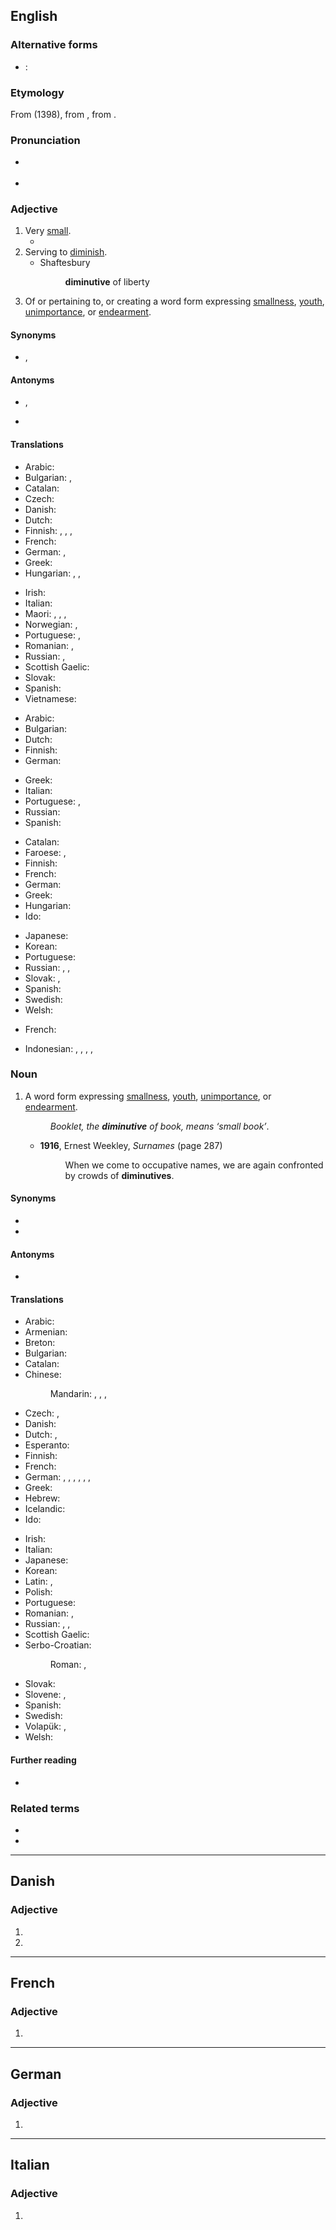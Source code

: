 ==English==
{{was wotd|2009|April|8}}

===Alternative forms===
* {{qualifier|abbreviation, noun, grammar}}: {{l|en|dim.}}

===Etymology===
From {{etyl|frm|en}} {{m|frm|diminutif}} (1398), from {{etyl|la|en}} {{m|la|diminutivum}}, from {{m|la|deminuere||diminish}}.

===Pronunciation===
* {{a|UK|US}} {{IPA|/dɪˈmɪn.jʊ.tɪv/|/dəˈmɪn.jə.tɪv/|lang=en}}
* {{audio|en-us-diminutive.ogg|Audio (US)|lang=en}}

===Adjective===
{{en-adj}}

# Very [[small]].
#* {{quote-journal
|date=October 20, 2011
|author=Jamie Lillywhite
|title=Tottenham 1 - 0 Rubin Kazan
|work=BBC Sport
|url=http://news.bbc.co.uk/sport2/hi/football/europe/15285221.stm
|page=
|passage=Roman Sharonov rose unchallenged to head a corner wide, while '''diminutive''' winger Gokdeniz Karadeniz ghosted in with a diving header from the edge of the six-yard box that was acrobatically kept out by Gomes.}}
# Serving to [[diminish]].
#* Shaftesbury
#*: '''diminutive''' of liberty
# {{lb|en|grammar}} Of or pertaining to, or creating a word form expressing [[smallness]], [[youth]], [[unimportance]], or [[endearment]].

====Synonyms====
* {{sense|very small}} {{l|en|lilliputian}}, {{l|en|tiny}}

====Antonyms====
* {{sense|very small}} {{l|en|huge}}, {{l|en|gigantic}}
* {{sense|grammar, serving to diminish}} {{l|en|augmentative}}

====Translations====
{{trans-top|very small}}
* Arabic: {{t|ar|ضَئِيل}}
* Bulgarian: {{t+|bg|мъничък}}, {{t+|bg|миниатю́рен}}
* Catalan: {{t|ca|diminut}}
* Czech: {{t+|cs|drobný}}
* Danish: {{t+|da|diminutiv}}
* Dutch: {{t+|nl|klein}}
* Finnish: {{t+|fi|vähäinen}}, {{t+|fi|mitätön}}, {{t+|fi|pikkuruinen}}, {{t|fi|pikkiriikkinen}}
* French: {{t+|fr|minuscule}}
* German: {{t+|de|winzig}}, {{t+|de|diminutiv}}
* Greek: {{t+|el|μικροσκοπικός|sc=Grek}}
* Hungarian: {{t+|hu|pici}}, {{t+|hu|parányi}}, {{t+|hu|pöttöm}}
{{trans-mid}}
* Irish: {{t|ga|bídeach}}
* Italian: {{t+|it|minuscolo}}
* Maori: {{t|mi|nepi}}, {{t|mi|nepinepi}}, {{t|mi|ngorangora}}, {{t|mi|ngihongiho}}
* Norwegian: {{t|no|diminutiv}}, {{t|no|diminutiv}}
* Portuguese: {{t+|pt|minúsculo}}, {{t+|pt|diminuto}}
* Romanian: {{t+|ro|diminutiv|m|n}}, {{t|ro|diminutivă|f}}
* Russian: {{t+|ru|кро́хотный}}, {{t+|ru|миниатю́рный}}
* Scottish Gaelic: {{t|gd|meanbh}}
* Slovak: {{t|sk|drobný}}
* Spanish: {{t+|es|diminuto}}
* Vietnamese: {{t+|vi|nhỏ xíu}}
{{trans-bottom}}

{{trans-top|serving to diminish}}
* Arabic: {{t|ar|تَصْغِيرِيّ}}
* Bulgarian: {{t|bg|умали́телен}}
* Dutch: {{t+|nl|verkleinend}}
* Finnish: {{t+|fi|pienentää|alt=pienentävä}}
* German: {{t+|de|verkleinernd}}
{{trans-mid}}
* Greek: {{t+|el|μειωτικός|sc=Grek}}
* Italian: {{t+|it|diminutivo}}
* Portuguese: {{t+|pt|diminutivo}}, {{t|pt|diminuidor}}
* Russian: {{t+|ru|уменьши́тельный}}
* Spanish: {{t+|es|diminutivo|m}}
{{trans-bottom}}

{{trans-top|grammar}}
* Catalan: {{t+|ca|diminutiu}}
* Faroese: {{t|fo|minkingarorð|n}}, {{t|fo|smækkanarorð|n}}
* Finnish: {{t+|fi|deminutiivinen}}
* French: {{t+|fr|diminutif|m}}
* German: {{t+|de|diminutiv}}
* Greek: {{t+|el|υποκοριστικός|sc=Grek}}
* Hungarian: {{t|hu|diminutív}}
* Ido: {{t|io|diminutiva}}
{{trans-mid}}
* Japanese: {{t+|ja|指小辞|tr=ししょうじ, shishōji|sc=Jpan}}
* Korean: {{t|ko|지소사}}
* Portuguese: {{t+|pt|diminutivo}}
* Russian: {{t+|ru|уменьши́тельный}}, {{t+|ru|уменьши́тельно-ласка́тельный}}, {{t+|ru|диминути́вный}}
* Slovak: {{t+|sk|zdrobnenina|f}}, {{t|sk|deminutívum|n}}
* Spanish: {{t+|es|diminutivo}}
* Swedish: {{t+|sv|diminutiv|c}}
* Welsh: {{t|cy|bachigol}}
{{trans-bottom}}

{{checktrans-top}}
* French: {{t+check|fr|diminutif}}
{{trans-mid}}
* Indonesian: {{t+check|id|kecil}}, {{t+check|id|mungil}}, {{t+check|id|kate}}, {{t+check|id|cebol}}, {{t+check|id|sepele}}
{{trans-bottom}}

===Noun===
{{wikipedia}}
{{en-noun}}

# {{lb|en|grammar}} A word form expressing [[smallness]], [[youth]], [[unimportance]], or [[endearment]].
#: ''Booklet, the '''diminutive''' of book, means ‘small book’''.
#* '''1916''', Ernest Weekley, ''Surnames'' (page 287)
#*: When we come to occupative names, we are again confronted by crowds of '''diminutives'''.

====Synonyms====
* {{l|en|nomen deminutivum}}
* {{l|en|pet form}}

====Antonyms====
* {{l|en|augmentative}}

====Translations====
{{trans-top|grammar: word form expressing smallness}}
* Arabic: {{t|ar|تَصْغِير|m}}
* Armenian: {{t+|hy|նվազական}}
* Breton: {{t+|br|furm vihanaat|f}}
* Bulgarian: {{t|bg|умали́телно и́ме|n}}
* Catalan: {{t+|ca|diminutiu|m}}
* Chinese:
*: Mandarin: {{t|cmn|指小詞|sc=Hani}}, {{t|cmn|指小词|tr=zhǐxiǎocí|sc=Hani}}, {{t|cmn|小稱詞|sc=Hani}}, {{t|cmn|小称词|tr=xiǎochēngcí|sc=Hani}}
* Czech: {{t|cs|zdrobnělina|f}}, {{t|cs|deminutivum|n}}
* Danish: {{t+|da|diminutiv|n}}
* Dutch: {{t+|nl|verkleinwoord|n}}, {{t+|nl|diminutief|n}}
* Esperanto: {{t+|eo|diminutivo}}
* Finnish: {{t+|fi|deminutiivi}}
* French: {{t+|fr|diminutif|m}}
* German: {{t+|de|Diminutiv|m}}, {{t+|de|Diminutivum|m}}, {{t+|de|Verkleinerungsform|f}}, {{t|de|Verkleinerungswort|n}}, {{t|de|Diminutivbildung|f}}, {{t+|de|Deminutiv|n}}, {{t|de|Deminutivum|n}}
* Greek: {{t+|el|υποκοριστικό|n}}
* Hebrew: {{t+|he|צורת הקטנה|f|tr=tzurát-haktaná}}
* Icelandic: {{qualifier|diminutive suffix}} {{t|is|smækkunarending|f}}
* Ido: {{t|io|diminutivo}}
{{trans-mid}}
* Irish: {{t+|ga|díspeagadh|m}}
* Italian: {{t+|it|diminutivo|m}}
* Japanese: {{t+|ja|指小辞|tr=ししょうじ, shishōji|sc=Jpan}}
* Korean: {{t|ko|지소사}}
* Latin: {{t|la|([[nomen]]) [[deminutivum]]}}, {{t|la|([[nomen]]) [[diminutivum]]}}
* Polish: {{t+|pl|zdrobnienie|n}}
* Portuguese: {{t+|pt|diminutivo|m}}
* Romanian: {{t+|ro|diminutiv|n}}, {{t|ro|diminutive|n-p}}
* Russian: {{t+|ru|диминути́в|m}}, {{t|ru|уменьши́тельное сло́во|n}}, {{t|ru|уменьши́тельно-ласка́тельное сло́во|n}}
* Scottish Gaelic: {{t|gd|meanbhan|m}}
* Serbo-Croatian:
*: Roman: {{t+|sh|deminutiv|m}}, {{t+|sh|umanjenica|f}}
* Slovak: {{t+|sk|zdrobnenina|f}}
* Slovene: {{t|sl|pomanjševalnica|f}}, {{t|sl|manjšálnica|f}}
* Spanish: {{t+|es|diminutivo|m}}
* Swedish: {{t+|sv|diminutiv}}
* Volapük: {{t+|vo|smalükamavöd}}, {{t|vo|smalamavöd}} {{qualifier|older term, obsolete}}
* Welsh: {{t+|cy|bachigyn|m}}
{{trans-bottom}}

====Further reading====
* {{pedialite}}

===Related terms===
* {{l|en|diminish}}
* {{l|en|dimwit}}

----

==Danish==

===Adjective===
{{head|da|adjective form}}

# {{form of|definite|diminutiv|lang=da}}
# {{plural of|diminutiv|lang=da}}

----

==French==

===Adjective===
{{fr-adj-form}}

# {{feminine singular of|diminutif|lang=fr}}

----

==German==

===Adjective===
{{head|de|adjective form}}

# {{inflected form of|diminutiv|lang=de}}
{{rfc-auto}}

----

==Italian==

===Adjective===
{{head|it|adjective form}}

# {{feminine plural of|diminutivo|lang=it}}